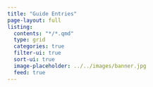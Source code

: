 ```yaml
---
title: "Guide Entries"
page-layout: full
listing:
  contents: "*/*.qmd"
  type: grid
  categories: true
  filter-ui: true
  sort-ui: true
  image-placeholder: ../../images/banner.jpg
  feed: true
---
```

